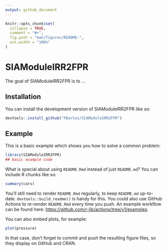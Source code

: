 ```yaml
---
output: github_document
---
```


<!-- README.md is generated from README.Rmd. Please edit that file -->

```r
knitr::opts_chunk$set(
  collapse = TRUE,
  comment = "#>",
  fig.path = "man/figures/README-",
  out.width = "100%"
)
```

# SIAModuleIRR2FPR

<!-- badges: start -->
<!-- badges: end -->

The goal of SIAModuleIRR2FPR is to ...

## Installation

You can install the development version of SIAModuleIRR2FPR like so:

``` r
devtools::install_github("FBartos/SIAModuleIRR2FPR")
```

## Example

This is a basic example which shows you how to solve a common problem:

```r
library(SIAModuleIRR2FPR)
## basic example code
```

What is special about using `README.Rmd` instead of just `README.md`? You can include R chunks like so:

```r
summary(cars)
```

You'll still need to render `README.Rmd` regularly, to keep `README.md` up-to-date. `devtools::build_readme()` is handy for this. You could also use GitHub Actions to re-render `README.Rmd` every time you push. An example workflow can be found here: <https://github.com/r-lib/actions/tree/v1/examples>.

You can also embed plots, for example:

```r
plot(pressure)
```

In that case, don't forget to commit and push the resulting figure files, so they display on GitHub and CRAN.
